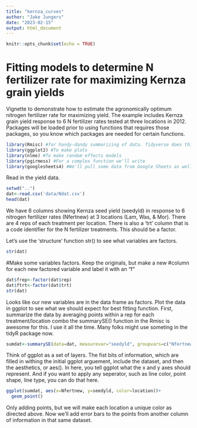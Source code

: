 ```yaml
---
title: "kernza_curves"
author: "Jake Jungers"
date: "2023-02-15"
output: html_document
---
```


```r
knitr::opts_chunk$set(echo = TRUE)
```

# Fitting models to determine N fertilizer rate for maximizing Kernza grain yields
Vignette to demonstrate how to estimate the agronomically optimum nitrogen fertilizer rate for maximizing yield. The example includes Kernza grain yield response to 6 N fertilizer rates tested at three locations in 2012. Packages will be loaded prior to using functions that requires those packages, so you know which packages are 
needed for certain functions.

```r
library(Rmisc) #for handy-dandy summarizing of data. Tidyverse does this now, but I'll keep using a function from this old package.
library(ggplot2) #To make plots
library(nlme) #To make random effects models
library(pgirmess) #For a complex function we'll write
library(googlesheets4) #We'll pull some data from Google Sheets as well
```

Read in the yield data.

```r
setwd("..")
dat<-read.csv('data/Ndat.csv')
head(dat)
```
We have 6 columns showing Kernza seed yield (seedyld) in response to 6 nitrogen fertilizer rates (Nfertnew) at 3 locations (Lam, Was, & Mor). There are 4 reps of each treatment per location. There is also a 'trt' column that is a code identifier for the N fertilizer treatments. This should be a factor.

Let's use the 'structure' function str() to see what variables are factors.
```r
str(dat)
```
#Make some variables factors. Keep the originals, but make a new
#column for each new factored variable and label it with an "f"

```r
dat$frep<-factor(dat$rep)
dat$ftrt<-factor(dat$trt)
str(dat)
```
Looks like our new variables are in the data frame as factors.
Plot the data in ggplot to see what we should expect for best fitting function. First, summarize the data by averaging points within a rep for each treatment/location combo the summarySE() function in the Rmisc is awesome for this. I use it all the time. Many folks might use someting in the tidyR package now.
```r
sumdat<-summarySE(data=dat, measurevar="seedyld", groupvars=c("Nfertnew", "location"), na.rm=T)
```
Think of ggplot as a set of layers. The fist bits of information, which are filled in withing the initial ggplot arguement, include the dataset, and then the aesthetics, or aes(). In here, you tell ggplot what the x and y axes should represent. And if you want to apply any seperator, such as line color, point shape, line type, you can do that here.
```r
ggplot(sumdat, aes(x=Nfertnew, y=seedyld, color=location))+
  geom_point()
```
Only adding points, but we will make each location a unique color as directed above.
Now we'll add error bars to the points from another column of information in that same dataset.
